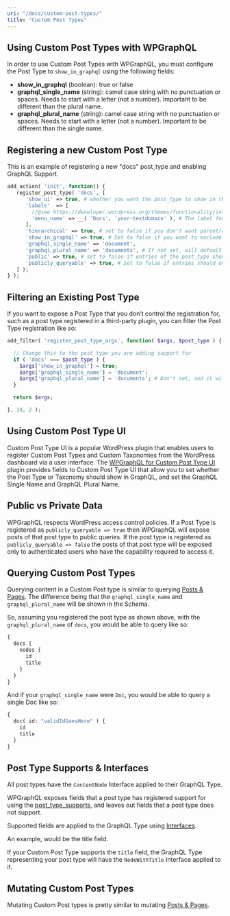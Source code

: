 ```yaml
---
uri: "/docs/custom-post-types/"
title: "Custom Post Types"
---
```


## Using Custom Post Types with WPGraphQL

In order to use Custom Post Types with WPGraphQL, you must configure the Post Type to `show_in_graphql` using the following fields:

- **show_in_graphql** (boolean): true or false
- **graphql_single_name** (string): camel case string with no punctuation or spaces. Needs to start with a letter (not a number). Important to be different than the plural name.
- **graphql_plural_name** (string): camel case string with no punctuation or spaces. Needs to start with a letter (not a number). Important to be different than the single name.

## Registering a new Custom Post Type

This is an example of registering a new "docs" post_type and enabling GraphQL Support.

```php
add_action( 'init', function() {
   register_post_type( 'docs', [
      'show_ui' => true, # whether you want the post_type to show in the WP Admin UI. Doesn't affect WPGraphQL Schema.
      'labels'  => [
        //@see https://developer.wordpress.org/themes/functionality/internationalization/
        'menu_name' => __( 'Docs', 'your-textdomain' ), # The label for the WP Admin. Doesn't affect the WPGraphQL Schema.
      ],
      'hierarchical' => true, # set to false if you don't want parent/child relationships for the entries
      'show_in_graphql' => true, # Set to false if you want to exclude this type from the GraphQL Schema
      'graphql_single_name' => 'document', 
      'graphql_plural_name' => 'documents', # If not set, will default to `all${graphql_single_name}`, i.e. `allDocument`.
      'public' => true, # set to false if entries of the post_type should not have public URIs per entry
      'publicly_queryable' => true, # Set to false if entries should only be queryable in WPGraphQL by authenticated requests
   ] );
} );
```

## Filtering an Existing Post Type

If you want to expose a Post Type that you don’t control the registration for, such as a post type registered in a third-party plugin, you can filter the Post Type registration like so:

```php
add_filter( 'register_post_type_args', function( $args, $post_type ) {

  // Change this to the post type you are adding support for
  if ( 'docs' === $post_type ) {
    $args['show_in_graphql'] = true;
    $args['graphql_single_name'] = 'document';
    $args['graphql_plural_name'] = 'documents'; # Don't set, and it will default to `all${graphql_single_name}`, i.e. `allDocument`.
  }

  return $args;

}, 10, 2 );
```

## Using Custom Post Type UI

Custom Post Type UI is a popular WordPress plugin that enables users to register Custom Post Types and Custom Taxonomies from the WordPress dashboard via a user interface. The [WPGraphQL for Custom Post Type UI](/extenstion-plugins/wpgraphql-for-custom-post-type-ui/) plugin provides fields to Custom Post Type UI that allow you to set whether the Post Type or Taxonomy should show in GraphQL, and set the GraphQL Single Name and GraphQL Plural Name.

## Public vs Private Data

WPGraphQL respects WordPress access control policies. If a Post Type is registered as `publicly_queryable => true` then WPGraphQL will expose posts of that post type to public queries. If the post type is registered as `publicly_queryable => false` the posts of that post type will be exposed only to authenticated users who have the capability required to access it.

## Querying Custom Post Types

Querying content in a Custom Post type is similar to querying [Posts & Pages](/docs/posts-and-pages/). The difference being that the `graphql_single_name` and `graphql_plural_name` will be shown in the Schema.

So, assuming you registered the post type as shown above, with the `graphql_plural_name` of `docs`, you would be able to query like so:

```graphql
{
  docs {
    nodes {
      id
      title
    }
  }
}
```

And if your `graphql_single_name` were `Doc`, you would be able to query a single Doc like so:

```graphql
{
  doc( id: "validIdGoesHere" ) {
    id
    title
  }
}
```

## Post Type Supports & Interfaces

All post types have the `ContentNode` Interface applied to their GraphQL Type.

WPGraphQL exposes fields that a post type has registered support for using the [post_type_supports](https://developer.wordpress.org/reference/functions/post_type_supports/), and leaves out fields that a post type does not support.

Supported fields are applied to the GraphQL Type using [Interfaces](/docs/interfaces/).

An example, would be the title field.

If your Custom Post Type supports the `title` field, the GraphQL Type representing your post type will have the `NodeWithTitle` Interface applied to it.

## Mutating Custom Post Types

Mutating Custom Post types is pretty similar to mutating [Posts & Pages](/docs/posts-and-pages/).
